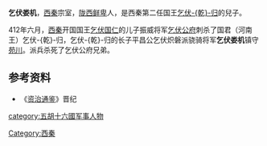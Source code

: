 '''乞伏娄机'''，[[西秦|西秦]]宗室，[[陇西鲜卑|陇西鲜卑]]人，是西秦第二任国王[[乞伏乾归|乞伏-{乾}-归]]的兒子。

412年六月，[[西秦|西秦]]开国国王[[乞伏国仁|乞伏国仁]]的儿子振威将军[[乞伏公府|乞伏公府]]刺杀了国君（河南王）乞伏-{乾}-归，乞伏-{乾}-归的长子平昌公乞伏炽磐派骁骑将军'''乞伏娄机'''镇守[[苑川|苑川]]。派兵杀死了乞伏公府兄弟。

==参考资料==
*《[[资治通鉴|资治通鉴]]》晋纪
{{DEFAULTSORT:Q}}
[[Category:西秦|Category:西秦]]
[[category:五胡十六國军事人物|category:五胡十六國军事人物]]